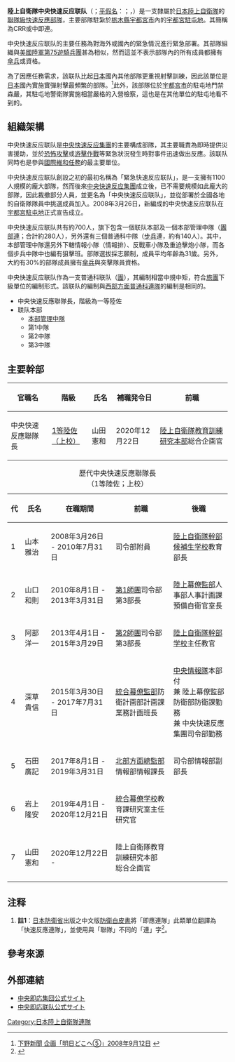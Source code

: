 {{Infobox Military Unit
|unit_name= 陸上自衛隊中央快速反应联队
|image= [[File:JGSDF_Type96_APC_20120408-03.JPG|300px]]
|caption= 自96式輪式裝甲車下車的中央快速反应联队成員
|dates= 2008年3月26日至今
|country={{flag|Japan}}
|allegiance=
|branch={{flagicon image|Flag of the Japan Self-Defense Forces.svg}}  [[日本陸上自衛隊|日本陸上自衛隊]]
|type= [[快速反應部隊|快速反應部隊]]
|role= 緊急部署<br/>國際維和任務
|size=約700人
|command_structure= 
|current_commander= 山田憲和 一等陸佐（陸軍上校）
|garrison= [[栃木縣|栃木縣]][[宇都宮市|宇都宮市]]
|notable_commanders= 
|colonel_of_the_regiment=
|nickname=中即連、CRR
|patron=
|motto= 
|colors=
|march=
|mascot=
|anniversaries=
}}
{{japanese|japanese=中央即応連隊|kana=ちゅうおうそくおうれんたい}}
'''陸上自衛隊中央快速反应联队'''{{ref label|中譯|註1|}}（{{lang-ja|中央即応連隊}}；[[平假名|平假名]]：{{lang|ja|ちゅうおうそくおうれんたい}}；{{lang-en|JGSDF Central Readiness Regiment}}，{{lang|en|CRR}}）是一支隸屬於[[日本|日本]][[陸上自衛隊|陸上自衛隊]]的[[團_(軍隊)|聯隊級]][[快速反應部隊|快速反應部隊]]，主要部隊駐紮於[[栃木縣|栃木縣]][[宇都宮市|宇都宮市]]內的[[宇都宮駐屯地|宇都宮駐屯地]]。其簡稱為CRR或中即連。

中央快速反应联队的主要任務為對海外或國內的緊急情況進行緊急部署。其部隊組織與[[第75游騎兵團|美國陸軍第75遊騎兵團]]甚為相似，然而這並不表示部隊內的所有成員都擁有[[傘兵|傘兵]]或{{Link-ja|陸上自衛隊突擊課程|レンジャー (陸上自衛隊)|突擊兵}}資格。

為了因應任務需求，該联队比起[[日本|日本]]國內其他部隊更重視射擊訓練，因此該單位是[[日本|日本]]國內實施實彈射擊最頻繁的部隊。<ref>[http://www.shimotsuke.co.jp/special/asu-doko/20080912/47858 下野新聞 企画「明日どこへ⑤」2008年9月12日] {{webarchive|url=https://web.archive.org/web/20100815085030/http://www.shimotsuke.co.jp/special/asu-doko/20080912/47858 |date=2010年08月15日 }}</ref>此外，該部隊位於[[宇都宮市|宇都宮市]]的駐屯地門禁森嚴，其駐屯地警衛隊實施相當嚴格的入營檢察，這也是在其他單位的駐屯地看不到的。

== 組織架構 ==
中央快速反应联队是[[中央快速反应集團|中央快速反应集團]]的主要構成部隊，其主要職責為即時提供災害援助，並於[[恐怖攻擊|恐怖攻擊]]或[[游击战|游擊作戰]]等緊急狀況發生時對事件迅速做出反應。該联队同時也是參與[[联合国维持和平部队|國際維和任務]]的最主要單位。

中央快速反应联队創設之初的最初名稱為「緊急快速反应联队」，是一支擁有1100人規模的龐大部隊，然而後來[[中央快速反应集團|中央快速反应集團]]成立後，已不需要規模如此龐大的部隊，因此裁撤部分人員，並更名為「中央快速反应联队」，並從部署於全國各地的自衛隊隊員中挑選成員加入。2008年3月26日，新編成的中央快速反应联队在[[宇都宮駐屯地|宇都宮駐屯地]]正式宣告成立。

中央快速反应联队共有約700人，旗下包含一個联队本部及一個本部管理中隊（[[本部連|團部連]]；合計約280人），另外還有三個普通科中隊（[[步兵|步兵]]連，約有140人）。其中，本部管理中隊還另外下轄情報小隊（情報排）、反戰車小隊及重迫擊炮小隊，而各個步兵中隊中也編有狙擊班。部隊選拔採志願制，成員平均年齡為31歲。另外，大約有30%的部隊成員擁有[[傘兵|傘兵]]與突擊隊員資格。

中央快速反应联队作為一支普通科联队（[[團_(軍隊)|團]]），其編制相當中規中矩，符合[[旅團|旅團]]下級單位的編制形式。該联队的編制與[[陸上自衛隊第1水陸機動聯隊|西部方面普通科連隊]]的編制是相同的。

* 中央快速反應聯隊長，階級為一等陸佐
* 联队本部
**[[本部連|本部管理中隊]]
** 第1中隊
** 第2中隊
** 第3中隊

== 主要幹部 ==
{| class="wikitable"
! 官職名 !! 階級 !! 氏名 !! 補職発令日 !! 前職
|-
| 中央快速反應聯隊長 || [[上校|1等陸佐（上校）]]|| 山田憲和 || 2020年12月22日 || [[陸上自衛隊教育訓練研究本部|陸上自衛隊教育訓練研究本部]]総合企画官
|}

{| class="wikitable" style="width:65em"
|+ 歷代中央快速反應聯隊長<br />（1等陸佐；上校）
! style="width:1em" | 代 !! style="width:5.5em" | 氏名 !! style="width:17.5em" | 在職期間 !! style="width:17.5em" | 前職 !! style="width:17.5em" | 後職
|-
| 1 || 山本雅治 || 2008年3月26日 - 2010年7月31日 || {{Link-ja|陸上自衛隊中央快速反應集團|中央即応集団|中央快速反應集團}}司令部附員 || [[陸上自衛隊幹部候補生学校|陸上自衛隊幹部候補生学校]]教育部長
|-
| 2 || 山口和則 || 2010年8月1日 - 2013年3月31日 || [[陸上自衛隊第1師團|第1師團]]司令部第3部長 || [[陸上幕僚監部|陸上幕僚監部]]人事部人事計画課<br />預備自衛官室長
|-
| 3 || 阿部洋一 || 2013年4月1日 - 2015年3月29日 || [[陸上自衛隊第2師團|第2師團]]司令部第3部長 || [[陸上自衛隊幹部学校|陸上自衛隊幹部学校]]主任教官
|-
| 4 || 深草貴信 || 2015年3月30日 - 2017年7月31日 || [[統合幕僚監部|統合幕僚監部]]防衛計画部計画課<br />業務計画班長 || [[中央情報隊|中央情報隊]]本部付<br />兼 陸上幕僚監部防衛部防衛課勤務<br />兼 中央快速反應集團司令部勤務
|-
| 5 || 石田廣記 || 2017年8月1日 - 2019年3月31日 ||[[北部方面隊|北部方面總監部]]情報部情報課長 ||{{Link-ja|陸上自衛隊陸上總隊|陸上総隊|陸上總隊}}司令部情報部副部長
|-
|{{0}}6
|岩上隆安
|2019年4月1日 - 2020年12月21日
|[[統合幕僚学校|統合幕僚学校]]教育課研究室主任研究官
|
|-
| {{0}}7 || 山田憲和 || 2020年12月22日 - || 陸上自衛隊教育訓練研究本部<br />総合企画官 ||
|}

== 注释 ==
<div class="references-small">
# '''註1'''{{note|中譯}}：[[日本防衛省|日本防衛省]]出版之中文版[[防衛白皮書|防衛白皮書]]將「即應連隊」此類單位翻譯為「快速反應連隊」，並使用與「聯隊」不同的「連」字<ref>{{Cite web |title=2014年版日本的防卫：防卫白皮书摘要 |publisher=[[防卫省|防卫省]] |url=https://www.mod.go.jp/e/publ/w_paper/pdf/2014/AWP_ch.pdf |date=2014 |archiveurl=http://web.archive.org/web/20200813132028/https://www.mod.go.jp/e/publ/w_paper/pdf/2014/AWP_ch.pdf |archivedate=2020-08-13 |page=7}}</ref>。
== 參考來源 ==
<references />


== 外部連結 ==
* [http://www.mod.go.jp/gsdf/crf/pa/ 中央即応集団公式サイト] {{Wayback|url=http://www.mod.go.jp/gsdf/crf/pa/ |date=20080929232653 }} {{ja icon}}
* [http://www.mod.go.jp/gsdf/crr/index.html 中央即応联队公式サイト] {{ja icon}}

{{日本特殊部隊}}
{{陸上自衛隊2}}

[[Category:日本陸上自衛隊連隊|Category:日本陸上自衛隊連隊]]